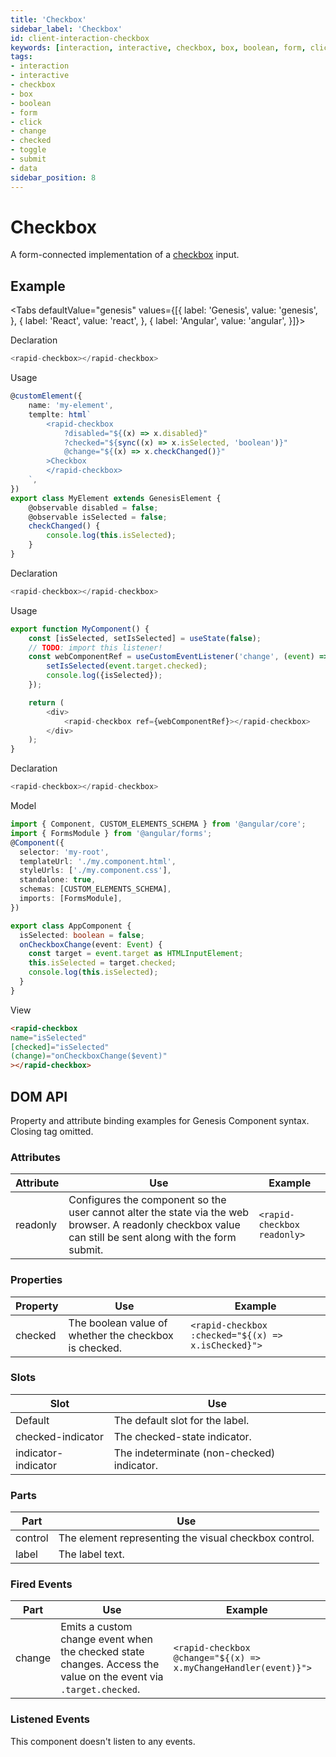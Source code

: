 ```yaml
---
title: 'Checkbox'
sidebar_label: 'Checkbox'
id: client-interaction-checkbox
keywords: [interaction, interactive, checkbox, box, boolean, form, click, change, checked, toggle, submit, data]
tags:
- interaction
- interactive
- checkbox
- box
- boolean
- form
- click
- change
- checked
- toggle
- submit
- data
sidebar_position: 8
---
```



# Checkbox

A form-connected implementation of a [checkbox](https://developer.mozilla.org/en-US/docs/Web/HTML/Element/input/checkbox) input.

## Example

<CheckboxDemo />

<Tabs defaultValue="genesis" values={[{ label: 'Genesis', value: 'genesis', }, { label: 'React', value: 'react', }, { label: 'Angular', value: 'angular', }]}>

<TabItem value="genesis">

Declaration
```typescript
<rapid-checkbox></rapid-checkbox>
```
Usage
```typescript
@customElement({
    name: 'my-element',
    templte: html`
        <rapid-checkbox
            ?disabled="${(x) => x.disabled}"
            ?checked="${sync((x) => x.isSelected, 'boolean')}"
            @change="${(x) => x.checkChanged()}"
        >Checkbox
        </rapid-checkbox>
    `,
})
export class MyElement extends GenesisElement {
    @observable disabled = false;
    @observable isSelected = false;
    checkChanged() {
        console.log(this.isSelected);
    }
}
```

</TabItem>
<TabItem value="react">

Declaration
```typescript
<rapid-checkbox></rapid-checkbox>
```
Usage
```typescript
export function MyComponent() {
    const [isSelected, setIsSelected] = useState(false);
    // TODO: import this listener!
    const webComponentRef = useCustomEventListener('change', (event) => {
        setIsSelected(event.target.checked);
        console.log({isSelected});
    });

    return (
        <div>
            <rapid-checkbox ref={webComponentRef}></rapid-checkbox>
        </div>
    );
}
```
</TabItem>
<TabItem value="angular">

Declaration
```typescript
<rapid-checkbox></rapid-checkbox>
```

Model
```typescript my.component.ts
import { Component, CUSTOM_ELEMENTS_SCHEMA } from '@angular/core';
import { FormsModule } from '@angular/forms';
@Component({
  selector: 'my-root',
  templateUrl: './my.component.html',
  styleUrls: ['./my.component.css'],
  standalone: true,
  schemas: [CUSTOM_ELEMENTS_SCHEMA],
  imports: [FormsModule],
})

export class AppComponent {
  isSelected: boolean = false;
  onCheckboxChange(event: Event) {
    const target = event.target as HTMLInputElement;
    this.isSelected = target.checked;
    console.log(this.isSelected);
  }
}
```
View
```html
<rapid-checkbox
name="isSelected"
[checked]="isSelected"
(change)="onCheckboxChange($event)"
></rapid-checkbox>
```
</TabItem>
</Tabs>

## DOM API

Property and attribute binding examples for Genesis Component syntax. Closing tag omitted.

### Attributes

| Attribute | Use | Example |
|---|---|---|
|readonly|Configures the component so the user cannot alter the state via the web browser. A readonly checkbox value can still be sent along with the form submit.|`<rapid-checkbox readonly>`|

### Properties

| Property | Use | Example |
|---|---|---|
|checked|The boolean value of whether the checkbox is checked. |`<rapid-checkbox :checked="${(x) => x.isChecked}">`|

### Slots

| Slot | Use |
|---|---|
| Default | The default slot for the label. |
| checked-indicator | The checked-state indicator. |
| indicator-indicator | The indeterminate (non-checked) indicator. |

### Parts

| Part | Use |
|---|---|
| control | The element representing the visual checkbox control.|
| label | The label text.|

### Fired Events

| Part | Use | Example |
|---|---|---|
| change | Emits a custom change event when the checked state changes. Access the value on the event via `.target.checked`.|`<rapid-checkbox @change="${(x) => x.myChangeHandler(event)}">`|

### Listened Events

This component doesn't listen to any events.
